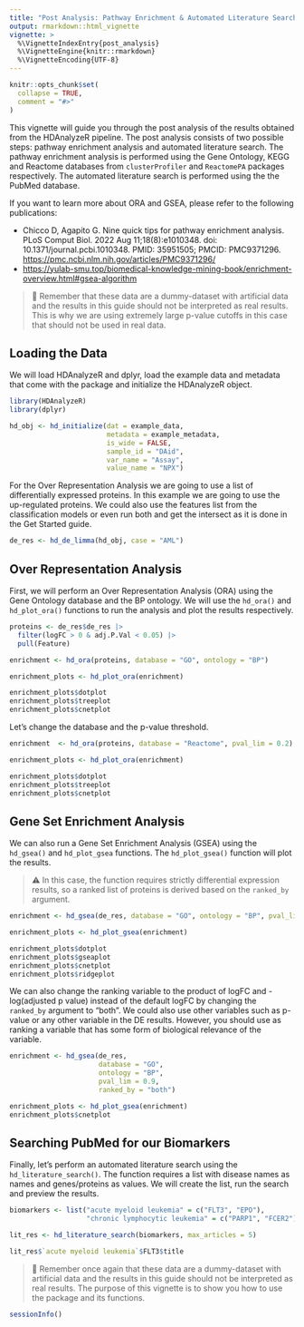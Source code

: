 ```yaml
---
title: "Post Analysis: Pathway Enrichment & Automated Literature Search"
output: rmarkdown::html_vignette
vignette: >
  %\VignetteIndexEntry{post_analysis}
  %\VignetteEngine{knitr::rmarkdown}
  %\VignetteEncoding{UTF-8}
---
```


```r
knitr::opts_chunk$set(
  collapse = TRUE,
  comment = "#>"
)
```

This vignette will guide you through the post analysis of the results obtained from the HDAnalyzeR pipeline. The post analysis consists of two possible steps: pathway enrichment analysis and automated literature search. The pathway enrichment analysis is performed using the Gene Ontology, KEGG and Reactome databases from `clusterProfiler` and `ReactomePA` packages respectively. The automated literature search is performed using the the PubMed database.

If you want to learn more about ORA and GSEA, please refer to the following publications:

-   Chicco D, Agapito G. Nine quick tips for pathway enrichment analysis. PLoS Comput Biol. 2022 Aug 11;18(8):e1010348. doi: 10.1371/journal.pcbi.1010348. PMID: 35951505; PMCID: PMC9371296. <https://pmc.ncbi.nlm.nih.gov/articles/PMC9371296/>
-   <https://yulab-smu.top/biomedical-knowledge-mining-book/enrichment-overview.html#gsea-algorithm>

> 📓 Remember that these data are a dummy-dataset with artificial data and the results in this guide should not be interpreted as real results. This is why we are using extremely large p-value cutoffs in this case that should not be used in real data.

## Loading the Data

We will load HDAnalyzeR and dplyr, load the example data and metadata that come with the package and initialize the HDAnalyzeR object.

```r
library(HDAnalyzeR)
library(dplyr)

hd_obj <- hd_initialize(dat = example_data, 
                        metadata = example_metadata, 
                        is_wide = FALSE, 
                        sample_id = "DAid",
                        var_name = "Assay",
                        value_name = "NPX")
```

For the Over Representation Analysis we are going to use a list of differentially expressed proteins. In this example we are going to use the up-regulated proteins. We could also use the features list from the classification models or even run both and get the intersect as it is done in the Get Started guide.

```r
de_res <- hd_de_limma(hd_obj, case = "AML")
```

## Over Representation Analysis

First, we will perform an Over Representation Analysis (ORA) using the Gene Ontology database and the BP ontology. We will use the `hd_ora()` and `hd_plot_ora()` functions to run the analysis and plot the results respectively.

```r
proteins <- de_res$de_res |> 
  filter(logFC > 0 & adj.P.Val < 0.05) |> 
  pull(Feature)

enrichment <- hd_ora(proteins, database = "GO", ontology = "BP")

enrichment_plots <- hd_plot_ora(enrichment)

enrichment_plots$dotplot
enrichment_plots$treeplot
enrichment_plots$cnetplot
```

Let's change the database and the p-value threshold.

```r
enrichment  <- hd_ora(proteins, database = "Reactome", pval_lim = 0.2)

enrichment_plots <- hd_plot_ora(enrichment)

enrichment_plots$dotplot
enrichment_plots$treeplot
enrichment_plots$cnetplot
```

## Gene Set Enrichment Analysis

We can also run a Gene Set Enrichment Analysis (GSEA) using the `hd_gsea()` and `hd_plot_gsea` functions. The `hd_plot_gsea()` function will plot the results.

> ⚠️ In this case, the function requires strictly differential expression results, so a ranked list of proteins is derived based on the `ranked_by` argument.

```r
enrichment <- hd_gsea(de_res, database = "GO", ontology = "BP", pval_lim = 0.55)

enrichment_plots <- hd_plot_gsea(enrichment)

enrichment_plots$dotplot
enrichment_plots$gseaplot
enrichment_plots$cnetplot
enrichment_plots$ridgeplot
```

We can also change the ranking variable to the product of logFC and -log(adjusted p value) instead of the default logFC by changing the `ranked_by` argument to "both". We could also use other variables such as p-value or any other variable in the DE results. However, you should use as ranking a variable that has some form of biological relevance of the variable.

```r
enrichment <- hd_gsea(de_res, 
                      database = "GO", 
                      ontology = "BP", 
                      pval_lim = 0.9, 
                      ranked_by = "both")

enrichment_plots <- hd_plot_gsea(enrichment)
enrichment_plots$cnetplot
```

## Searching PubMed for our Biomarkers

Finally, let's perform an automated literature search using the `hd_literature_search()`. The function requires a list with disease names as names and genes/proteins as values. We will create the list, run the search and preview the results.

```r
biomarkers <- list("acute myeloid leukemia" = c("FLT3", "EPO"),
                   "chronic lymphocytic leukemia" = c("PARP1", "FCER2"))

lit_res <- hd_literature_search(biomarkers, max_articles = 5)

lit_res$`acute myeloid leukemia`$FLT3$title
```

> 📓 Remember once again that these data are a dummy-dataset with artificial data and the results in this guide should not be interpreted as real results. The purpose of this vignette is to show you how to use the package and its functions.

```r
sessionInfo()
```